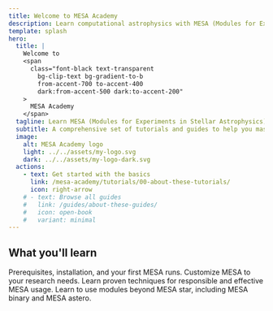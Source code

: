```yaml
---
title: Welcome to MESA Academy
description: Learn computational astrophysics with MESA (Modules for Experiments in Stellar Astrophysics).
template: splash
hero:
  title: |
    Welcome to
    <span
      class="font-black text-transparent
        bg-clip-text bg-gradient-to-b
        from-accent-700 to-accent-400
        dark:from-accent-500 dark:to-accent-200"
    >
      MESA Academy
    </span>
  tagline: Learn MESA (Modules for Experiments in Stellar Astrophysics) by using it.
  subtitle: A comprehensive set of tutorials and guides to help you master MESA for stellar astrophysics research and education.
  image:
    alt: MESA Academy logo
    light: ../../assets/my-logo.svg
    dark: ../../assets/my-logo-dark.svg
  actions:
    - text: Get started with the basics
      link: /mesa-academy/tutorials/00-about-these-tutorials/
      icon: right-arrow
    # - text: Browse all guides
    #   link: /guides/about-these-guides/
    #   icon: open-book
    #   variant: minimal
---
```



## What you'll learn

<CardGrid stagger>
	<Card title="Getting Started" icon="rocket">
		Prerequisites, installation, and your first MESA runs.
	</Card>
	<Card title="Beyond Inlists" icon="pencil">
		Customize MESA to your research needs.
	</Card>
	<Card title="Best Practices" icon="setting">
		Learn proven techniques for responsible and effective MESA usage.
	</Card>
	<Card title="Additional Modules" icon="star">
		Learn to use modules beyond MESA star, including MESA binary and MESA astero.
	</Card>
</CardGrid>

